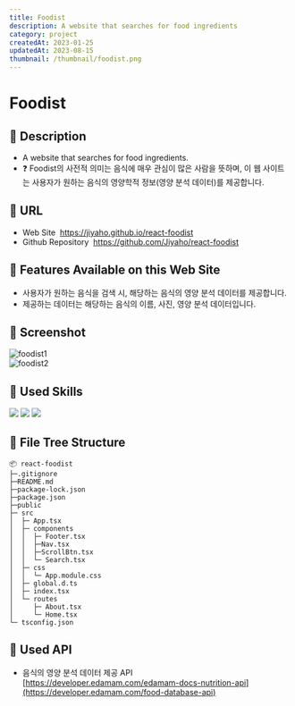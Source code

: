 ```yaml
---
title: Foodist
description: A website that searches for food ingredients
category: project
createdAt: 2023-01-25
updatedAt: 2023-08-15
thumbnail: /thumbnail/foodist.png
---
```


# Foodist

## 🔷 Description

- A website that searches for food ingredients.
- ❓ Foodist의 사전적 의미는 음식에 매우 관심이 많은 사람을 뜻하며, 이 웹 사이트는 사용자가 원하는 음식의 영양학적 정보(영양 분석 데이터)를 제공합니다.

## 🔷 URL

- Web Site
   https://jiyaho.github.io/react-foodist
- Github Repository
   https://github.com/Jiyaho/react-foodist

## 🔷 Features Available on this Web Site

- 사용자가 원하는 음식을 검색 시, 해당하는 음식의 영양 분석 데이터를 제공합니다.
- 제공하는 데이터는 해당하는 음식의 이름, 사진, 영양 분석 데이터입니다.

## 🔷 Screenshot

<img src="https://i.ibb.co/wdV589Z/foodist1.png" alt="foodist1" border="0" loading="lazy" />

<br />

<img src="https://i.ibb.co/gWRpTtp/foodist2.png" alt="foodist2" border="0" loading="lazy" />

## 🔷 Used Skills

<div style={{ display: 'flex', flexDirection: 'row', flexWrap: 'wrap' }}>
  <img src="https://img.shields.io/badge/React-61DAFB?style=for-the-badge&logo=React&logoColor=black" style={{ margin: '2px' }} />
  <img
    src="https://img.shields.io/badge/TypeScript-3178C6?style=for-the-badge&logo=TypeScript&logoColor=white"
    style={{ margin: '2px' }}
  />
  <img
    src="https://img.shields.io/badge/CSS Modules-000000?style=for-the-badge&logo=CSS Modules&logoColor=white"
    style={{ margin: '2px' }}
  />
</div>

## 🔷 File Tree Structure

```
📦 react-foodist
├─.gitignore
├─README.md
├─package-lock.json
├─package.json
├─public
├─ src
│  ├─ App.tsx
│  ├─ components
│  │  ├─ Footer.tsx
│  │  ├─Nav.tsx
│  │  ├─ScrollBtn.tsx
│  │  └─ Search.tsx
│  ├─ css
│  │  └─ App.module.css
│  ├─ global.d.ts
│  ├─ index.tsx
│  └─ routes
│     ├─ About.tsx
│     └─ Home.tsx
└─ tsconfig.json
```

## 🔷 Used API

- 음식의 영양 분석 데이터 제공 API
  [https://developer.edamam.com/edamam-docs-nutrition-api](https://developer.edamam.com/food-database-api)
